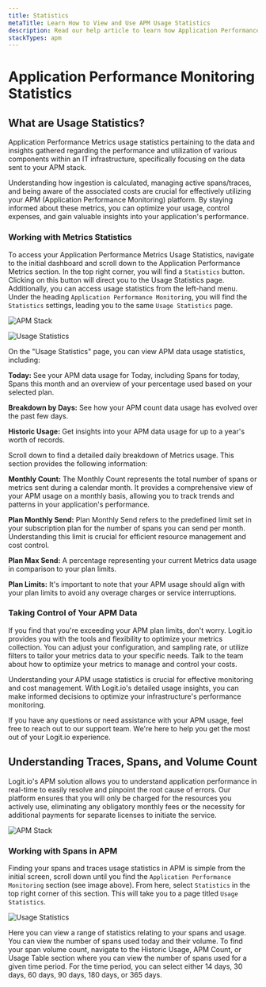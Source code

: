 ```yaml
---
title: Statistics
metaTitle: Learn How to View and Use APM Usage Statistics
description: Read our help article to learn how Application Performance Monitoring (APM)  usage statistics are calculated in Logit.io
stackTypes: apm
---
```


# Application Performance Monitoring Statistics

## What are Usage Statistics?

Application Performance Metrics usage statistics pertaining to the data and 
insights gathered regarding the performance and utilization of various components 
within an IT infrastructure, specifically focusing on the data sent to your APM stack.

Understanding how ingestion is calculated, managing active spans/traces, and 
being aware of the associated costs are crucial for effectively utilizing your 
APM (Application Performance Monitoring) platform. By staying informed about 
these metrics, you can optimize your usage, control expenses, and gain valuable 
insights into your application's performance.

### Working with Metrics Statistics

To access your Application Performance Metrics Usage Statistics, navigate to the 
initial dashboard and scroll down to the Application Performance Metrics section. 
In the top right corner, you will find a `Statistics` button. 
Clicking on this button will direct you to the Usage Statistics page. 
Additionally, you can access usage statistics from the left-hand menu. 
Under the heading `Application Performance Monitoring`, you will find the  `Statistics` 
settings, leading you to the same `Usage Statistics` page.

![APM Stack](@/images/help/apm/overview/apm-stack.png)

![Usage Statistics](@/images/help/apm/usage-statistics.png)

On the "Usage Statistics" page, you can view APM data usage statistics, including:

**Today:** See your APM data usage for Today, including Spans for today, Spans 
this month and an overview of your percentage used based on your selected plan.

**Breakdown by Days:** See how your APM count data usage has evolved over the past few days.

**Historic Usage:** Get insights into your APM data usage for up to a year's worth of records.

Scroll down to find a detailed daily breakdown of Metrics usage. This section 
provides the following information:

**Monthly Count:** The Monthly Count represents the total number of 
spans or metrics sent during a calendar month. It provides a 
comprehensive view of your APM usage on a monthly basis, allowing 
you to track trends and patterns in your application's performance.

**Plan Monthly Send:** Plan Monthly Send refers to the predefined limit 
set in your subscription plan for the number of spans you can send per month. 
Understanding this limit is crucial for efficient resource management and cost control.

**Plan Max Send:** A percentage representing your current 
Metrics data usage in comparison to your plan limits.

**Plan Limits:** It's important to note that your APM usage should align with 
your plan limits to avoid any overage charges or service interruptions.

### Taking Control of Your APM Data

If you find that you're exceeding your APM plan limits, don't worry. Logit.io 
provides you with the tools and flexibility to optimize your metrics collection. 
You can adjust your configuration, and sampling rate, or utilize filters to 
tailor your metrics data to your specific needs. Talk to the team about how 
to optimize your metrics to manage and control your costs.

Understanding your APM usage statistics is crucial for effective monitoring and 
cost management. With Logit.io's detailed usage insights, you can make informed 
decisions to optimize your infrastructure's performance monitoring.

If you have any questions or need assistance with your APM usage, feel free to 
reach out to our support team. We're here to help you get the most out of your Logit.io experience.

## Understanding Traces, Spans, and Volume Count

Logit.io's APM solution allows you to understand application performance 
in real-time to easily resolve and pinpoint the root cause of errors. Our 
platform ensures that you will only be charged for the resources you 
actively use, eliminating any obligatory monthly fees or the necessity 
for additional payments for separate licenses to initiate the service.

![APM Stack](@/images/help/apm/overview/apm-stack.png)

### Working with Spans in APM

Finding your spans and traces usage statistics in APM is simple from the 
initial screen, scroll down until you find the `Application Performance Monitoring` 
section (see image above). From here, select `Statistics` in the top right corner 
of this section. This will take you to a page titled `Usage Statistics`.

![Usage Statistics](@/images/help/apm/usage-statistics.png)

Here you can view a range of statistics relating to your spans and usage. You 
can view the number of spans used today and their volume. To find your span 
volume count, navigate to the Historic Usage, APM Count, or Usage Table section 
where you can view the number of spans used for a given time period. For the 
time period, you can select either 14 days, 30 days, 60 days, 90 days, 180 days, or 365 days.